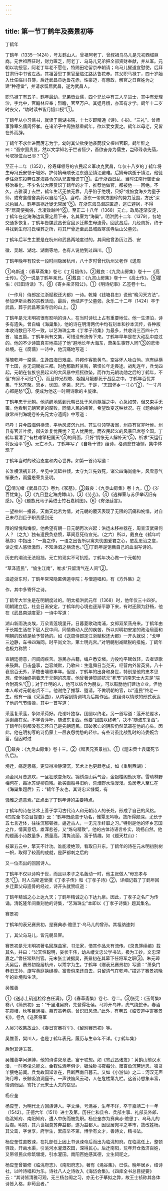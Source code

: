 ```yaml
---
---
---
```

title: 第一节丁鹤年及赛景初等
---



丁鹤年

丁鹤年（1335—1424），号友鹤山人。曾祖阿老丁、曾叔祖乌马儿是元初西域巨商。元世祖西征时，财力匮乏，阿老丁、乌马儿兄弟把全部资财奉献，并从军。元朝以功授官，阿老丁年老不愿仕，特赐田宅留京奉朝请；乌马儿擢道宣慰使，后拜甘肃行中书省左丞。其祖苫思丁累官至临江路达鲁花赤。其父职马禄丁，四十岁始入仕任临川县簿，后迁武昌县达鲁花赤，性豪迈，有惠政，解官之日百姓为之建“种德堂”，并请求留居武昌，遂为武昌人。

职马禄丁有五子，鹤年最幼，兄弟皆业儒，四个兄长中有三人举进士，其中有爱理沙，字允中，官翰林应奉；烈瞻，官至万户。其姐月娥，亦富有才学。鹤年十二岁时丧父，“幼时读书皆月娥口授”①。

丁鹤年从小习儒书，就读于南湖书院，十七岁即精通《诗》、《书》、“三礼”。曾师事豫章名儒周怀孝。在诸弟子中周独器重鹤年，欲以爱女妻之。鹤年以母老，兄皆在外而辞。

丁鹤年不求仕进而厉志为学。幼时其父欲使他袭荫叔父桓州官职，鹤年辞之曰：“吾宗固贵显，然以文学知名于世者恒少，吾欲奋身为儒生，岂碌碌袭先荫，苟取禄位而已耶？”②

至正十二年（1352），徐寿辉领导的农民起义军攻克武昌，年仅十八岁的丁鹤年将生母冯氏安顿于城郊，护侍嫡母顺长江东逃至镇江避难。后嫡母病逝于镇江，他徒步往浙东投奔任定海县令的从兄吉雅谟丁③。由于浙西日乱，当时江南行御史台移治奉化，不少名公大臣赏识丁鹤年的才干，推荐他做官，都被他一一回绝。不久，吉雅谟丁去世，鹤年生活无依无靠，几乎陷于绝境，只好“或旅食海乡为童子师，或寄食僧舍卖药以自给”④。当时，浙东一带属方国珍的势力范围，方氏“深忌色目人，鹤年畏祸迁徙无常居”⑤。在浙东海岛潜踪匿迹，逃亡避祸，不得不“居简便夷俗，含凄效越吟”⑥。至正二十八年（1368）元亡。政局逐渐安定，丁鹤年在定海海边筑室定居下来，名其室为“海巢”。明洪武十二年（1379），各地交通多恢复，丁鹤年告牒武昌长官回乡迁葬生母遗骨。回武昌后，几经周折，终于寻找到生母冯氏埋葬之所，将其尸骨迁至武昌城西寒溪寺后山父墓旁。

丁鹤年后半生主要是在杭州和武昌两地度过的，其间他曾游历江西、安

徽、吴越、湖北、湖南等地，也有人说他到过四川。①

丁鹤年晚年有较长一段时间隐居杭州，八十岁时曾代杭州父老作《送周

①乌斯道：《春草斋集》卷七《丁月娥传》。②戴良：《九灵山房集》卷十一《高士传》。③一说是丁鹤年亲兄。④戴良：《九灵山房集》卷十一《高士传》。⑤瞿佑：《归田诗话》下。⑥《寄乡亲济阳公》。①《明诗纪事》乙签卷十七。

（一作月）侍郎定江浙赋税还大都》一诗。乾隆《钱塘县志》说他“晚习天方法”，参加伊斯兰教的宗教活动。最后，他结庐于父墓旁。永乐二十二年（1424）卒于武昌，葬于武昌寒溪寺后的山上。②

丁鹤年是元末明初很有影响的诗人，在当时诗坛上占有重要地位。他一生漂泊，诗多有遗失。曾自编《海巢集》，他的诗在明清两代中均有刻本和抄本流传，各种版本收诗数目不尽一致，以艺海珠尘本《丁孝子诗集》为最多，共收诗三百四十六首、铭五篇。丁鹤年尚有文集，可惜没有流传下来。丁鹤年早年是在大动乱中度过的。他的不少诗篇真实地描述了他“避地长年大海东，萧条生事野人同”③的悲惨处境。在《腐儒》一诗中，他沉痛地写道：

落魄乾坤一腐儒，生逢四海日艰虞。异邦作客歌黄鸟，空谷怀人咏白驹。岂有纵横干七国，亦无词赋拟三都。时危那敢辞贫贱，第恨长年走畏途。战乱连年，兵戈四起，元朝在各族农民起义的大风暴中摇摇欲坠。而作为元朝功勋之后的丁鹤年，不但“有家不可归”①，而且仲兄烈瞻、姐姐月娥都死于战乱之中。丁鹤年百忧并集，千愁齐聚。思乡，忧国，怀亲，悲己。于是，“志国怀乡一寸心”②，“一寸丹心都是愁”③，便成为他这一时期诗歌的主旋律。

丁鹤年忠于元朝。他清醒地感到元朝已处于风雨飘摇之中，心急如焚，但又束手无策。他看到元朝官吏的腐败，同情人民的疾苦，希望改变这种状况。在《题余姚叶散常州判海堤卷补先兄太守遗阙》中写道：

呜呼！只今四海俱横流，平地风波沉九州。苍生引领望援溺，州县有官非叶侯。州县有官非叶侯，御灾谁复忧民忧？无人忧民忧，而农民起义的风暴已席卷全国。丁鹤年看清了“有柱难擎杞国天”④的局面，只好“惆怅无人解补天”⑤，祈求“天运行将返治平”⑥。元亡不久，丁鹤年写了《自咏十律》组诗，格调悲苍凄恻，集中体现了

丁鹤年当时的政治态度和内心世界。如第一首诗写道：

长淮横溃祸非轻，坐见中流砥柱倾。太守九江先效死，诸公四海尚偷生。风雪意气惭豪杰，雨露恩荣负圣明。

②清光绪《武昌县志》卷九《冢墓》。③戴良：《九灵山房集》卷十九。①《岁百忧集》。②《九日登定海虎蹲山》。③《劳劳》。④《逃禅室与苏伊举话旧有感》。⑤《题族兄马子英进士竹石嘉树图》。⑥《寄张廷言》。

一望神州一搔首，天南天北若为情。对元朝的覆灭表现了无限的沉痛和惋惜，对自己未尽到臣子职责感到无

限的惭愧和悔恨。他希望有朝一日元朝再次兴起：洪运未移神器在，周宣汉武果何人？（之九）独有遗民负悲愤，草间忍死待宣光。（之六）所以，戴良在《鹤年吟稿序》中指出：“一篇之作，一语之出皆所以寓夫忧国爱君之心，愍乱思治之意，读之使人感愤激烈，不知涕泗之横流也。”①丁鹤年是饱蘸自己的血泪写诗的。

历史的潮流无法阻挡，元亡的现实不可抗拒。丁鹤年决心做一个元朝的

“草泽遗民”，“偷生江南”，唯求“只留清气在人间”②。

浪迹浙东时，丁鹤年常常隐匿佛道寺院；与僧道唱和，有《方外集》之

作，其中多寄怀之诗。

丁鹤年大半生是在明朝度过的。明太祖洪武元年（1368）时，他年仅三十四岁。明朝建立后，社会日渐安定，丁鹤年的心境也逐渐平静下来，有时还颇为舒畅，他在《武昌南湖度夏》一诗中写道：

湖山新雨洗炎埃，万朵青莲境里开。日暮菱歌动南浦，女郎双桨荡舟来。丁鹤年由于长期生活在下层人民中间，同情劳动人民的疾苦，所以对明初安定的政治局面和明朝的政绩是给予赞扬的。如《送周侍郎定江浙赋税还大都》一开头就说：“戈甲三边静，车书四海同。时平尚文治，第士明光宫。”对明朝削减赋税的措施，丁鹤年也极力称赞：

宣朝廷德意，问闾阎疾苦。游民亦占籍，编户悉安堵。力役均平赋敛轻，去者讴歌来鼓舞。目击盛事，岂容缄默，乃歌曰：生逢舜日当尧天，经营内外皆英贤。八十衰翁百无外，茅檐击壤歌丰年。但是，丁鹤年的出身和身世，特别是他的忠孝思想，使他始终抱着忠于元朝的态度。他曾著诗赞颂抗元“死节”的南宋士大夫是“端合附高名”①；对于仕明的人，他可以结合为朋友，可以鼓励他们建功立业，但他本人却对元朝忠贞不二。他谢绝了推荐、邀请，不做明朝的官，以“遗民”终老一生。他有一组《采莲曲》，从内容到情调均为后期作品。这组诗以情歌的形式表达了他的气节情操，其中一首写道：

采莲复采莲，争如采荷好。花谢叶独存，团圆以终老。另一首写道：莲开花覆水，莲谢藕在泥。不学青萍叶，随波东复西。他要“团圆以终老”，决不“随波东复西”。丁鹤年时刻都没有忘怀自己是先朝遗民。国破家亡的阴影仍然笼罩在他的心头。因此，他在明初写的诗仍蒙上一层哀怨忧愁的轻纱。有些诗虽比战乱时的诗委婉含蓄，但因时过

①戴良：《九灵山房集》卷十三。②《赠表兄赛景初》。①《题宋贡士袁庸死节传后》。

境迁，痛定思痛，更显得冷静深沉，艺术上也更趋老成，如《重到西湖》：

涌金风月昔追欢，一旦狂歌变永叹。锦绣湖山兵气合，金银楼阁劫灰寒。雪晴林野梅何在，霜冰苏堤柳自残。欲买画船寻旧约，荒烟野水浩漫漫。澹居老人至仁在《海巢集题后》云：“鹤年予友也，其诗忠义慷慨，有

骚雅之遗意焉。”正点出了丁鹤年诗的主要特点。

丁鹤年的诗在艺术上善于学习古代诗人和元朝诗人的长处，形成了自己的风格。《四库全书总目提要》云：“鹤年既绝意于功名，惟覃思吟咏。故所得颇深，尤长于五七言近体，往往沉郁顿挫，逼近古人，一无元季纤靡之习。”特别是他的怀乡志国之作，情真意切，雄浑悲苍，又“炼句精致”。他的古体诗语言朴实，晓畅自然。他的题画小诗数量多，质量高，清隽流丽，富于情趣。如《题天柱山》：

枝翠五云中，擎天不计功。谁能凌绝顶，看取日升东。丁鹤年的诗在元末明初别树一帜，取得了较高的成就，是萨都刺之后的

又一位杰出的回回诗人。

丁鹤年不仅以诗鸣于世，而且以孝子之名轰动一时，他主张做人“毋忘孝与忠”①。时人乌斯道曾撰《丁孝子传》和《丁孝子诗》②，详细记载了丁鹤年回乡迁葬父母遗骨的经过，诗开头就赞叹道：

丁鹤年精诚之心上达九天；丁鹤年精诚之心下达九泉。因此，丁孝子之名广为传诵。清乾隆年间重刻他的诗集，“艺海珠尘”本即以《丁孝子诗集》题其集名。

赛景初

丁鹤年的表兄赛景初，是赛典赤·赡思丁·乌马儿的曾孙。其祖纳速刺

丁，其父乌马儿，皆元朝显宦。

赛景初是元末明初著名回族曲家、书法家，惜其作品未有流传。《录鬼簿续编》载其名，并曰：“公天性聪明，姿状丰伟，幼从巙文忠公学书法，极为工妙，文忠深嘉之。”曾任常熟判官。元末张士诚据吴，赛景初在其幕下任将军之职③。朱元璋灭吴后，赛景初隐居杭州，以鬻字为生。丁鹤年《赠表兄赛景初》写道：“萧条门巷旧王孙，旋写黄庭换绿樽。富贵倘来还自去，只留清气在乾坤。”描述了赛景初晚年的处境和生活。

吴惟善

①《送赤土矶巡检徐白任满》。②《春草斋集》卷七、卷二。③张宪：《玉笥集》卷八《简景初》云：“千里淮吴府，先登得壮侯。马蹄开鸟阵，虎气绕蛇矛。春酒花攒帽，秋筝目满楼。幕宾虽老病，曾识旧风流。”此外，有卷五《临安道中寄赛景初》，卷九《送赛将军

入吴兴收集故业》、《春日寄赛将军》、《留别赛景初》等。

吴惟善，樊川人，也是丁鹤年表兄，履历与生卒年不详。《丁鹤年集》

后附其诗五首。

吴惟善学问渊博，他的诗讲究章法，富于联想。如《寄武昌诸友》：黄鹄山前汉水濆，一时英俊总能文。金钗佐酒年俱少，银烛钞书夜每分。雁杳鱼沉劳远思，狼贪羊狠绝前闻。兵戈故国知谁在，目断西南日暮云。又如《小游仙》之二：河汉无声海月寒，长鲸吸浪洞庭干。一声铁笛风云动，人在危楼第九栏。这首诗想象丰富，情调低回，寄托了元末士大夫的哀思。

杨应奎

杨应奎，为明代北方回族诗人。字文焕，号渑谷，生年不详，卒于嘉靖二十一年（1542）。正德六年（1511）进士及第，历任仁和县令、兵部主事、礼部员外郎、临洮知府、南阳知府，遭人中伤而被免职。杨应奎亦为赛典赤·赡思丁、乌马儿的后裔。明初，其六世祖莫苏奔益都，遂为益都人。因世居宛平之羊市，故改姓杨。其父鸾，字世享，府学生，累应举不第，博学有文才，善诗文，精书法。

杨应奎性直敢谏，在礼部任上因上书讽谏帝后而出为临洮知府。在临洮任上，整顿驿政，开凿水渠，引洮河水灌溉农田，深得民心。后迁南阳，荒年开仓救济百姓，又带领民众修筑堰堤，引水灌田。南阳百姓感其德，立生祠祀之。

杨应奎曾纂修《临洮府志》、《南阳府志》，著有《渑谷集》，已佚。晚年居乡，结诗社，以吟诗唱和为乐。诗社八人之诗收入《海岱会集》。《四库全书总目提要》云：“其诗皆清雅可观，无三杨台阁之习，亦无七子摹拟之弊，故王士祯称其各体诗皆入格，非苟且者。”